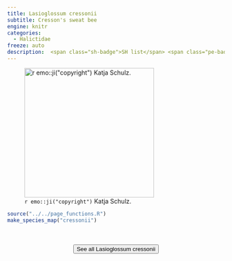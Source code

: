 ```yaml
---
title: Lasioglossum cressonii
subtitle: Cresson's sweat bee
engine: knitr
categories:
  - Halictidae
freeze: auto
description:  <span class="sh-badge">SH list</span> <span class="pe-badge">PM Evidence</span>
---
```

![`r emo::ji("copyright")` Katja Schulz.](https://inaturalist-open-data.s3.amazonaws.com/photos/77145305/large.jpeg){height=300}





```r
source("../../page_functions.R")
make_species_map("cressonii")
```
<br><br>
<center>


<a href="https://www.zoology.ubc.ca/entomology/main/Hymenoptera/Halictidae/Lasioglossum%20cressonii.php"><button type="button" class="btn btn-secondary">See all Lasioglossum cressonii <i class="fa-solid fa-arrow-up-right-from-square"></i> </button></a>
</center>
